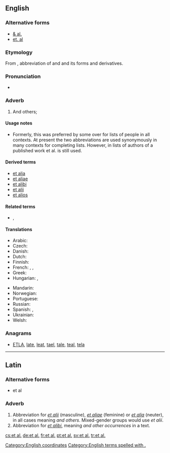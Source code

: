 ==English==

===Alternative forms===
* [[& al.]]
* [[et. al]] {{qualifier|{{l|en|erroneous}}}}

===Etymology===
From {{etyl|la}}, abbreviation of {{term|et||lang=la|and}} and {{term|alius|alii|lang=la|others}} and its forms and derivatives.

===Pronunciation===
* {{IPA|/etˈɑl/}}

===Adverb===
{{en-adv|-|head=[[et]] [[al]].|sort=et al}}

# And others; {{non-gloss definition|to complete a list, especially of people, as authors of a published work.}}

====Usage notes====
* Formerly, this was preferred by some over {{term|etc.}} for lists of people in all contexts. At present the two abbreviations are used synonymously in many contexts for completing lists. However, in lists of authors of a published work et al. is still used.

====Derived terms====
* [[et alia]]
* [[et aliae]]
* [[et alibi]]
* [[et alii]]
* [[et alios]]

====Related terms====
* {{l|en|etc.}}, {{l|en|&c.}}

====Translations====
{{trans-top|and others}}
* Arabic: {{t|ar|واخرون|sc=Arab}}
* Czech: {{t|cs|a další}}
* Danish: {{t|da|og andre}}
* Dutch: {{t|nl|en anderen}}
* Finnish: {{t|fi|ynnä muut}}
* French: {{t+|fr|et al.}}, {{t+|fr|et coll.}}, {{t-|fr|& cie}}
* Greek: {{t|el|κ.ά.|tr=k.á.|sc=Grek}}
* Hungarian: {{t|hu|és tsai.}}, {{t|hu|et al.}}
{{trans-mid}}
* Mandarin: {{t-|cmn|等等|sc=Hani}}
* Norwegian: {{t|no|og andre}}
* Portuguese: {{t|pt|e outros}}
* Russian: {{t|ru|и др.|sc=Cyrl}}
* Spanish: {{t|es|y otros|m|p}}, {{t|es|y otras|f|p}}
* Ukrainian: {{t|uk|та ін.|p|sc=Cyrl}}
* Welsh: {{t|cy|ac eraill|xs=Welsh}}
{{trans-bottom}}

===Anagrams===
* [[ETLA#English|ETLA]], [[late#English|late]], [[leat#English|leat]], [[tael#English|tael]], [[tale#English|tale]], [[teal#English|teal]], [[tela#English|tela]]

[[Category:English coordinates]]
[[Category:English terms spelled with .]]
----

==Latin==

===Alternative forms===
* et al

===Adverb===
{{infl|la|adverb|sort=et al}}

# Abbreviation for ''[[et alii#Latin|et alii]]'' (masculine), ''[[et aliae#Latin|et aliae]]'' (feminine) or ''[[et alia#Latin|et alia]]'' (neuter), in all cases meaning ''and others''. Mixed-gender groups would use ''et alii''.
# Abbreviation for ''[[et alibi]]'', meaning ''and other occurrences'' in a text.

[[cs:et al.]]
[[de:et al.]]
[[fr:et al.]]
[[pt:et al.]]
[[sv:et al.]]
[[tr:et al.]]